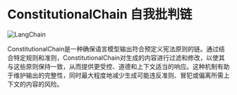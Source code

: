 # ConstitutionalChain 自我批判链


![LangChain](https://pica.zhimg.com/50/v2-56e8bbb52aa271012541c1fe1ceb11a2_r.gif 'LangChain中文网')

ConstitutionalChain是一种确保语言模型输出符合预定义宪法原则的链。通过结合特定规则和准则，ConstitutionalChain对生成的内容进行过滤和修改，以使其与这些原则保持一致，从而提供更受控、道德和上下文适当的响应。这种机制有助于维护输出的完整性，同时最大程度地减少生成可能违反准则、冒犯或偏离所需上下文的内容的风险。



<Example/>
